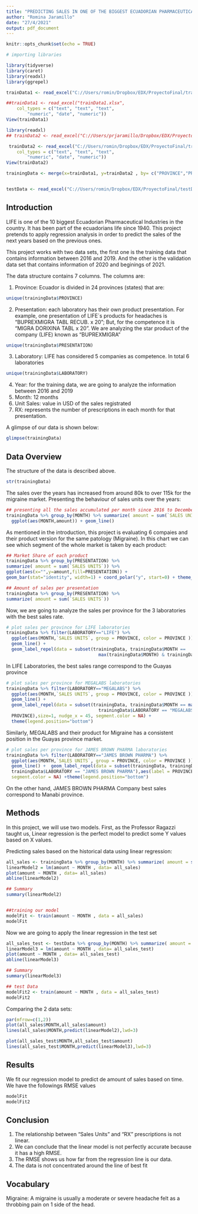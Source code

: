 ```yaml
---
title: "PREDICTING SALES IN ONE OF THE BIGGEST ECUADORIAN PHARMACEUTICAL INDUSTRIES - LIFE"
author: "Romina Jaramillo"
date: "27/4/2021"
output: pdf_document
---
```


```r
knitr::opts_chunk$set(echo = TRUE)

# importing libraries

library(tidyverse)
library(caret)
library(readxl)
library(ggrepel)

trainData1 <- read_excel("C://Users/romin/Dropbox/EDX/ProyectoFinal/trainData1.xlsx",

##trainData1 <- read_excel("trainData1.xlsx", 
    col_types = c("text", "text", "text", 
        "numeric", "date", "numeric"))
View(trainData1)

library(readxl)
## trainData2 <- read_excel("C://Users/prjaramillo/Dropbox/EDX/ProyectoFinal/trainData2.xlsx",

 trainData2 <- read_excel("C://Users/romin/Dropbox/EDX/ProyectoFinal/trainData2.xlsx", 
    col_types = c("text", "text", "text", 
        "numeric", "date", "numeric"))
View(trainData2)

trainingData <- merge(x=trainData1, y=trainData2 , by= c("PROVINCE","PRESENTATION","LABORATORY", "YEAR", "MONTH"), all.x = TRUE)


testData <- read_excel("C://Users/romin/Dropbox/EDX/ProyectoFinal/testData.xlsx")

```


## Introduction 
LIFE is one of the 10 biggest Ecuadorian Pharmaceutical Industries in the country. It has been part of the ecuadorians life since 1940. This project pretends to apply regression analysis in order to predict the sales of the next years based on the previous ones. 

This project works with two data sets, the first one is the training data that contains information between 2016 and 2019. And the other is the validation data set that contains information of 2020 and beginings of 2021.


The data structure contains 7 columns. The columns are: \newline

1. Province: Ecuador is divided in 24 provinces (states) that are: 

```r
unique(trainingData$PROVINCE)
```


2. Presentation: each laboratory has their own product presentation. For example, one presentation of LIFE´s products for headaches is "BUPREXMIGRA TABL RECUB. x 20"; But, for the competence it is "MIGRA DORIXINA TABL x 20". We are analyzing the star product of the company (LIFE) known as "BUPREXMIGRA"


```r
unique(trainingData$PRESENTATION)
```

3. Laboratory: LIFE has considered 5 companies as competence. In total 6 laboratories

```r
unique(trainingData$LABORATORY)
```


4. Year: for the training data, we are going to analyze the information between 2016 and 2019 \newline
5. Month: 12 months  \newline
6. Unit Sales: value in USD of the sales registrated \newline
7. RX: represents the number of prescriptions in each month for that presentation. 


A glimpse of our data is shown below: \newline
```r
glimpse(trainingData)
```

## Data Overview 

The structure of the data is described above.

```r
str(trainingData)
```

The sales over the years has increased from around 80k to over 115k for the migraine market.  Presenting the behaviour of sales units over the years: 

```r
## presenting all the sales accumulated per month since 2016 to December 2019
trainingData %>% group_by(MONTH) %>% summarize( amount = sum(`SALES UNITS`)) %>% 
  ggplot(aes(MONTH,amount)) + geom_line()
```

As mentioned in the introduction, this project is evaluating 6 compaies and their product version for the same patology (Migraine). In this chart we can see which segment of the whole market is taken by each product:

```r
## Market Share of each product 
trainingData %>% group_by(PRESENTATION) %>% 
summarize( amount = sum(`SALES UNITS`)) %>% 
ggplot(aes(x="",y=amount,fill=PRESENTATION)) + 
geom_bar(stat="identity", width=1) + coord_polar("y", start=0) + theme_void()

## Amount of sales per presentation
trainingData %>% group_by(PRESENTATION) %>% 
summarize( amount = sum(`SALES UNITS`))

```

Now, we are going to analyze the sales per province for the 3 laboratories with the best sales rate.

```r
# plot sales per province for LIFE laboratories 
trainingData %>% filter(LABORATORY=="LIFE") %>% 
  ggplot(aes(MONTH,`SALES UNITS`, group = PROVINCE, color = PROVINCE )) + 
  geom_line() + 
  geom_label_repel(data = subset(trainingData, trainingData$MONTH == 
                                   max(trainingData$MONTH) & trainingData$LABORATORY == "LIFE"),aes(label = PROVINCE),size=1, nudge_x = 45, segment.color = NA) + theme(legend.position="bottom")
```

In LIFE Laboratories, the best sales range correspond to the Guayas province


```r
# plot sales per province for MEGALABS laboratories 
trainingData %>% filter(LABORATORY=="MEGALABS") %>% 
  ggplot(aes(MONTH,`SALES UNITS`, group = PROVINCE, color = PROVINCE )) + 
  geom_line() +  
  geom_label_repel(data = subset(trainingData, trainingData$MONTH == max(trainingData$MONTH) &
                                   trainingData$LABORATORY == "MEGALABS"),aes(label =
  PROVINCE),size=1, nudge_x = 45, segment.color = NA) +
  theme(legend.position="bottom")
```

Similarly, MEGALABS and their product for Migraine has a consistent position in the Guayas province market. 

```r
# plot sales per province for JAMES BROWN PHARMA laboratories 
trainingData %>% filter(LABORATORY=="JAMES BROWN PHARMA") %>% 
  ggplot(aes(MONTH,`SALES UNITS`, group = PROVINCE, color = PROVINCE )) + 
  geom_line() +  geom_label_repel(data = subset(trainingData, trainingData$MONTH == max(trainingData$MONTH) & 
  trainingData$LABORATORY == "JAMES BROWN PHARMA"),aes(label = PROVINCE),size=1, nudge_x = 45, 
  segment.color = NA) +theme(legend.position="bottom")
```

On the other hand, JAMES BROWN PHARMA Company best sales correspond to Manabi province.

## Methods

In this project, we will use two models. First, as the Professor Ragazzi taught us, Linear regression is the perfect model to predict some Y values based on X values. 

Predicting sales based on the historical data using linear regression: 

```r
all_sales <- trainingData %>% group_by(MONTH) %>% summarize( amount = sum(`SALES UNITS`)) 
linearModel2 = lm(amount ~ MONTH , data= all_sales)
plot(amount ~ MONTH , data= all_sales)
abline(linearModel2)

## Summary
summary(linearModel2)


##training our model 
modelFit <- train(amount ~ MONTH , data = all_sales)
modelFit


```


Now we are going to apply the linear regression in the test set 
```r

all_sales_test <- testData %>% group_by(MONTH) %>% summarize( amount = sum(`SALES UNITS`)) 
linearModel3 = lm(amount ~ MONTH , data= all_sales_test)
plot(amount ~ MONTH , data= all_sales_test)
abline(linearModel3)

## Summary
summary(linearModel3)

## test Data
modelFit2 <- train(amount ~ MONTH , data = all_sales_test)
modelFit2

```

Comparing the 2 data sets: 

```r

par(mfrow=c(1,2))
plot(all_sales$MONTH,all_sales$amount)
lines(all_sales$MONTH,predict(linearModel2),lwd=3)

plot(all_sales_test$MONTH,all_sales_test$amount)
lines(all_sales_test$MONTH,predict(linearModel3),lwd=3)

```


## Results


We fit our regression model to predict de amount of sales based on time. We have the followings RMSE values 
```r
modelFit
modelFit2

```


## Conclusion 

1. The relationship between "Sales Units" and "RX" prescriptions is not linear. 
2. We can conclude that the linear model is not perfectly accurate because it has a high RMSE.
3. The RMSE shows us how far from the regression line is our data.
4. The data is not concentrated around the line of best fit 


## Vocabulary

Migraine: A migraine is usually a moderate or severe headache felt as a throbbing pain on 1 side of the head.

